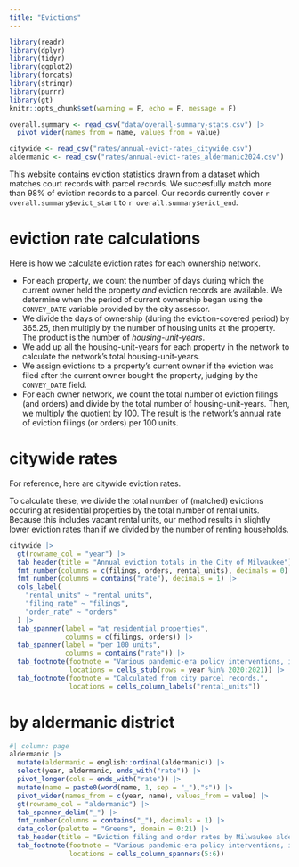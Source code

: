 ```yaml
---
title: "Evictions"
---
```


```r
library(readr)
library(dplyr)
library(tidyr)
library(ggplot2)
library(forcats)
library(stringr)
library(purrr)
library(gt)
knitr::opts_chunk$set(warning = F, echo = F, message = F)

overall.summary <- read_csv("data/overall-summary-stats.csv") |>
  pivot_wider(names_from = name, values_from = value)

citywide <- read_csv("rates/annual-evict-rates_citywide.csv")
aldermanic <- read_csv("rates/annual-evict-rates_aldermanic2024.csv")
```


This website contains eviction statistics drawn from a dataset which matches court records with parcel records. We succesfully match more than 98% of eviction records to a parcel. Our records currently cover `r overall.summary$evict_start` to `r overall.summary$evict_end`. 

# eviction rate calculations

Here is how we calculate eviction rates for each ownership network.

*   For each property, we count the number of days during which the current owner held the property *and* eviction records are available. We determine when the period of current ownership began using the `CONVEY_DATE` variable provided by the city assessor.
*   We divide the days of ownership (during the eviction-covered period) by 365.25, then multiply by the number of housing units at the property. The product is the number of *housing-unit-years*.
*   We add up all the housing-unit-years for each property in the network to calculate the network's total housing-unit-years.
*   We assign evictions to a property's current owner if the eviction was filed after the current owner bought the property, judging by the `CONVEY_DATE` field.
*   For each owner network, we count the total number of eviction filings (and orders) and divide by the total number of housing-unit-years. Then, we multiply the quotient by 100. The result is the network's annual rate of eviction filings (or orders) per 100 units.

# citywide rates

For reference, here are citywide eviction rates.

To calculate these, we divide the total number of (matched) evictions occuring at residential properties by the total number of rental units. Because this includes vacant rental units, our method results in slightly lower eviction rates than if we divided by the number of renting households.

```r
citywide |>
  gt(rowname_col = "year") |>
  tab_header(title = "Annual eviction totals in the City of Milwaukee") |>
  fmt_number(columns = c(filings, orders, rental_units), decimals = 0) |>
  fmt_number(columns = contains("rate"), decimals = 1) |>
  cols_label(
    "rental_units" ~ "rental units",
    "filing_rate" ~ "filings",
    "order_rate" ~ "orders"
  ) |>
  tab_spanner(label = "at residential properties",
              columns = c(filings, orders)) |>
  tab_spanner(label = "per 100 units",
              columns = contains("rate")) |>
  tab_footnote(footnote = "Various pandemic-era policy interventions, including moratoriums, reduced evictions during these years",
               locations = cells_stub(rows = year %in% 2020:2021)) |>
  tab_footnote(footnote = "Calculated from city parcel records.",
               locations = cells_column_labels("rental_units"))
```

# by aldermanic district

```r
#| column: page
aldermanic |>
  mutate(aldermanic = english::ordinal(aldermanic)) |>
  select(year, aldermanic, ends_with("rate")) |>
  pivot_longer(cols = ends_with("rate")) |>
  mutate(name = paste0(word(name, 1, sep = "_"),"s")) |>
  pivot_wider(names_from = c(year, name), values_from = value) |>
  gt(rowname_col = "aldermanic") |>
  tab_spanner_delim("_") |>
  fmt_number(columns = contains("_"), decimals = 1) |>
  data_color(palette = "Greens", domain = 0:21) |>
  tab_header(title = "Eviction filing and order rates by Milwaukee aldermanic district") |>
  tab_footnote(footnote = "Various pandemic-era policy interventions, including moratoriums, reduced evictions during these years",
               locations = cells_column_spanners(5:6))
```
